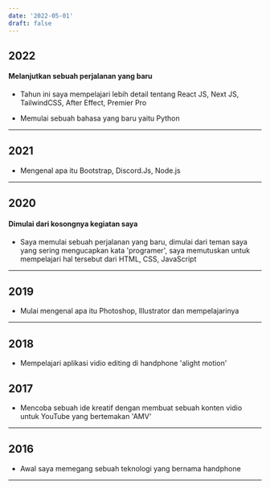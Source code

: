 ```yaml
---
date: '2022-05-01'
draft: false
---
```


## 2022

#### Melanjutkan sebuah perjalanan yang baru

- Tahun ini saya mempelajari lebih detail tentang React JS, Next JS, TailwindCSS, After Effect, Premier Pro

- Memulai sebuah bahasa yang baru yaitu Python

---

## 2021

- Mengenal apa itu Bootstrap, Discord.Js, Node.js

---

## 2020

#### Dimulai dari kosongnya kegiatan saya

- Saya memulai sebuah perjalanan yang baru, dimulai dari teman saya yang sering mengucapkan kata 'programer', saya memutuskan untuk mempelajari hal tersebut dari HTML, CSS, JavaScript

--- 

## 2019

- Mulai mengenal apa itu Photoshop, Illustrator dan mempelajarinya

---

## 2018

- Mempelajari aplikasi vidio editing di handphone 'alight motion'

## 2017

- Mencoba sebuah ide kreatif dengan membuat sebuah konten vidio untuk YouTube yang bertemakan 'AMV'

---

## 2016

- Awal saya memegang sebuah teknologi yang bernama handphone

---
